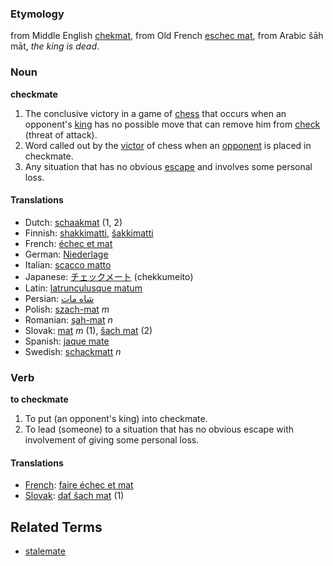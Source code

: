 ===Etymology===
from Middle English [[chekmat]], from Old French [[eschec mat]], from Arabic šāh māt, ''the king is dead''.
===Noun===
'''checkmate'''

#The conclusive victory in a game of [[chess]] that occurs when an opponent's [[king]] has no possible move that can remove him from [[check]] (threat of attack).
#Word called out by the [[victor]] of chess when an [[opponent]] is placed in checkmate.
#Any situation that has no obvious [[escape]] and involves some personal loss.

==== Translations ====
*Dutch: [[schaakmat]] (1, 2)
*Finnish: [[shakkimatti]], [[šakkimatti]]
*French: [[échec et mat]]
*German: [[Niederlage]]
*Italian: [[scacco matto]]
*Japanese: [[チェックメート]] (chekkumeito)
*Latin: [[latrunculusque matum]]
*Persian: [[شاه مات]]
*Polish: [[szach-mat]] ''m''
*Romanian: [[şah-mat]] ''n''
*Slovak: [[mat#Slovak|mat]] ''m'' (1), [[šach mat]] (2)
*Spanish: [[jaque mate]]
*Swedish: [[schackmatt]] ''n''

===Verb===
'''to checkmate'''

#To put (an opponent's king) into checkmate.
#To lead (someone) to a situation that has no obvious escape with involvement of giving some personal loss.

==== Translations ====
*[[French]]: [[faire échec et mat]] 
*[[Slovak]]: [[dať šach mat]] (1)

==Related Terms==

*[[stalemate]]
